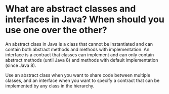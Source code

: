 # What are abstract classes and interfaces in Java? When should you use one over the other?

An abstract class in Java is a class that cannot be instantiated and can contain both abstract methods and methods with implementation. An interface is a contract that classes can implement and can only contain abstract methods (until Java 8) and methods with default implementation (since Java 8). 

Use an abstract class when you want to share code between multiple classes, and an interface when you want to specify a contract that can be implemented by any class in the hierarchy.